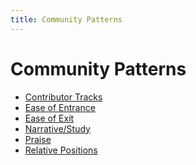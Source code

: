 ```yaml
---
title: Community Patterns
---
```


# Community Patterns

- [Contributor Tracks](community-patterns/contributor-tracks)
- [Ease of Entrance](community-patterns/ease-of-entrance)
- [Ease of Exit](community-patterns/ease-of-exit)
- [Narrative/Study](community-patterns/narrative-study)
- [Praise](community-patterns/praise)
- [Relative Positions](community-patterns/relative-positions)
